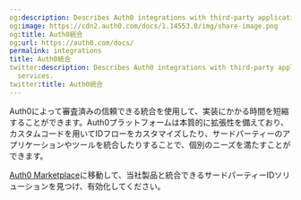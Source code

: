 ```yaml
---
og:description: Describes Auth0 integrations with third-party applications and services.
og:image: https://cdn2.auth0.com/docs/1.14553.0/img/share-image.png
og:title: Auth0統合
og:url: https://auth0.com/docs/
permalink: integrations
title: Auth0統合
twitter:description: Describes Auth0 integrations with third-party applications and
  services.
twitter:title: Auth0統合
---
```


Auth0によって審査済みの信頼できる統合を使用して、実装にかかる時間を短縮することができます。Auth0プラットフォームは本質的に拡張性を備えており、カスタムコードを用いてIDフローをカスタマイズしたり、サードパーティーのアプリケーションやツールを統合したりすることで、個別のニーズを満たすことができます。

[Auth0 Marketplace](https://marketplace.auth0.com/)に移動して、当社製品と統合できるサードパーティーIDソリューションを見つけ、有効化してください。
